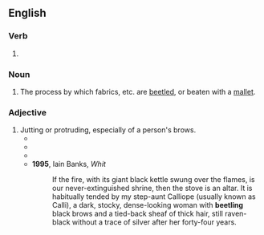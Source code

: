 ==English==

===Verb===
{{head|en|verb form}}

# {{present participle of|en|beetle|nocat=1}}

===Noun===
{{en-noun}}

# The process by which fabrics, etc. are [[beetle]]d, or beaten with a [[mallet]].

===Adjective===
{{en-adj|-}}

# Jutting or protruding, especially of a person's brows.
#* {{RQ:Haggard She|passage=As I anticipated, we had passed right through the precipice, and were now on the farther side, and immediately beneath its '''beetling''' face.}}
#* {{quote-book|1=en|year=1912|author=Sir Arthur Conan Doyle|authorlink=Arthur Conan Doyle|title=The Lost World|url=http://www.gutenberg.org/cache/epub/139/pg139.txt|passage=The '''beetling''' head of the cliff projected over the cane-brake.}}
#* {{quote-book|en|author=Stewart Alsop|authorlink=Stewart Alsop|chapter=How They Got that Way: Nixon|title=Nixon & [[w:Nelson Rockefeller|Rockefeller]]: A Double Portrait|location=Garden City, N.Y.|publisher=[[w:Doubleday (publisher)|Doubleday & Company]]|year=1960|page=124|pageurl=https://archive.org/details/nixonrockefeller00also/page/124/mode/1up|oclc=418753|passage=Put a clay pipe in [[w:Richard Nixon|[Richard] Nixon]]’s mouth and a hod on his shoulder or a shillelagh in his hand, and there, complete with '''beetling''' brows and uptilted nose, is the original of the old cartoon stereotype of the fighting Irishman—the Irishman of the draft riots or of ''Punch''’s version of the Sinn Feiner.}}
#* '''1995''', Iain Banks, ''Whit''
#*: If the fire, with its giant black kettle swung over the flames, is our never-extinguished shrine, then the stove is an altar. It is habitually tended by my step-aunt Calliope (usually known as Calli), a dark, stocky, dense-looking woman with '''beetling''' black brows and a tied-back sheaf of thick hair, still raven-black without a trace of silver after her forty-four years.